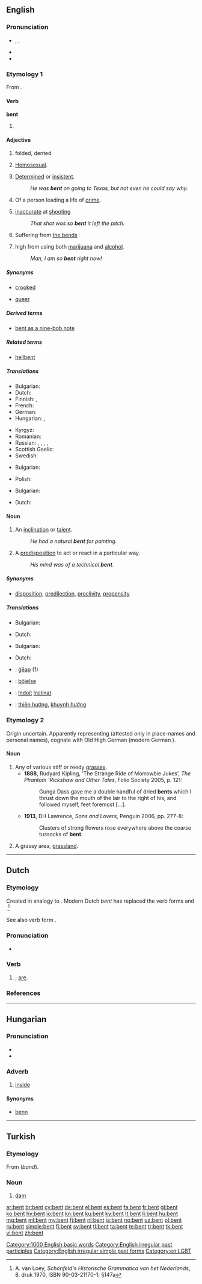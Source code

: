 {{also|Bent}}
==English==

===Pronunciation===
* {{a|UK|US}} {{enPR|bĕnt}}, {{IPA|/bɛnt/}}, {{X-SAMPA|/bent/}}
* {{audio|en-us-bent.ogg|Audio (US)}}
* {{rhymes|ɛnt}}

===Etymology 1===
From {{term|bend}}.

====Verb====
'''bent'''

# {{past of|bend}}

====Adjective====
{{en-adj}}

# {{context|Of something that is usually straight}} folded, dented
# {{derogatory|colloquial|chiefly|UK}} [[homosexual|Homosexual]].
# [[determined|Determined]] or [[insistent]].
#: ''He was '''bent''' on going to Texas, but not even he could say why.''
# Of a person leading a life of [[crime]].
# {{slang|football}} [[inaccurate]] at [[shooting]]
#: ''That shot was so '''bent''' it left the pitch.''
# {{colloquial|chiefly|US}} Suffering from [[the bends]]
# high from using both [[Cannabis|marijuana]] and [[alcohol]].
#: ''Man, I am so '''bent''' right now!''

=====Synonyms=====
* {{sense|folded}} [[crooked]]
* {{sense|homosexual}} [[queer]]

=====Derived terms=====
* [[bent as a nine-bob note]]

=====Related terms=====
* {{sense|determined}} [[hellbent]]

=====Translations=====
{{trans-top|folded}}
* Bulgarian: {{t+|bg|огънат}}
* Dutch: {{t+|nl|gebogen}}
* Finnish: {{t-|fi|taipunut}}, {{t-|fi|taittunut}}
* French: {{t+|fr|courbé}}
* German: {{t-|de|gebeugt}}
* Hungarian: {{t-|hu|hajlott}}, {{t+|hu|görbe}}
{{trans-mid}}
* Kyrgyz: {{t+|ky|шык}} {{t+|ky|шыктуулук}} {{t+|ky|адат}} {{t+|ky|өнөкөт}} {{t+|ky|ынта}} {{t+|ky|кунт}} {{t+|ky|умтулуу}} {{t+|ky|тырышуу}} {{t+|ky|ийри-буйру}} {{t+|ky|бурулуш}} {{t+|ky|кайрылыш}} {{t+|ky|ийретүү}}{{t+|ky|ийрейүү}} {{t+|ky|кыйшайуу}} {{t+|ky|эңкейиш}} {{t+|ky|бүкчүйгөн}} {{t+|ky|бүкчүйгөн}}{{t+|ky|жантайма}} {{t+|ky|кыйшык}} {{t+|ky|ийилген}} {{t+|ky|умтулган}} {{t+|ky|тилек}}  {{t+|ky|ынтызарлык}} {{t+|ky|куштарлык}}{{t+|ky|чабынды}} {{t+|ky|шалбаа}} {{t+|ky|талаа}} {{t+|ky|муундуу}} {{t+|ky|муунактуу}}
* Romanian: {{t-|ro|gârbov}}
* Russian: {{t+|ru|согнутый|tr=sógnutyj|sc=Cyrl}}, {{t+|ru|изогнутый|tr=izógnutyj|sc=Cyrl}}, {{t+|ru|гнутый|tr=gnútyj|sc=Cyrl}}, {{t|ru|кривой|tr=krivój|sc=Cyrl}}, {{t|ru|искривлённый|tr=iskrivljónnyj|sc=Cyrl}}
* Scottish Gaelic: {{t-|gd|lùbach}}
* Swedish: {{t+|sv|böjd}}
{{trans-bottom}}

{{trans-top|Homosexual}}
* Bulgarian: {{t-|bg|педерастки}}
{{trans-mid}}
* Polish: {{t-|pl|przegięty|m}}
{{trans-bottom}}

{{trans-top|Determined or insistent}}
* Bulgarian: {{t+|bg|склонен}}
{{trans-mid}}
* Dutch: {{t-|nl|met de zinnen gezet op}}
{{trans-bottom}}

====Noun====
{{en-noun}}

# An [[inclination]] or [[talent]].
#: ''He had a natural '''bent''' for painting.''
# A [[predisposition]] to act or react in a particular way.
#: ''His mind was of a technical '''bent'''.''

=====Synonyms=====
* {{sense|an inclination or talent}} [[disposition]], [[predilection]], [[proclivity]], [[propensity]]

=====Translations=====
{{trans-top|inclination or talent}}
* Bulgarian: {{t+|bg|влечение|n}}
{{trans-mid}}
* Dutch: {{t+|nl|aanleg|m}}
{{trans-bottom}}

{{trans-top|predisposition}}
* Bulgarian: {{t+|bg|склонност|f}}
{{trans-mid}}
* Dutch: {{t+|nl|aanleg|m}}
{{trans-bottom}}

{{checktrans-top}}
* {{ttbc|ang}}: [[geap|ġēap]] (1)
* {{ttbc|sv}}: [[böjelse]]
{{trans-mid}}
* {{ttbc|ro}}: [[îndoit]] [[înclinat]]
* {{ttbc|vi}}: [[thiên hướng]], [[khuynh hướng]]
{{trans-bottom}}

===Etymology 2===
Origin uncertain.  Apparently representing {{etyl|ang}} {{term||beonet-}} (attested only in place-names and personal names), cognate with Old High German {{term|binuz}} (modern German {{term|Binse||rush, reed}}).

====Noun====
{{en-noun}}

# Any of various stiff or reedy [[grasses]].
#* '''1888''', Rudyard Kipling, ‘The Strange Ride of Morrowbie Jukes’, ''The Phantom ’Rickshaw and Other Tales'', Folio Society 2005, p. 121:
#*: Gunga Dass gave me a double handful of dried '''bents''' which I thrust down the mouth of the lair to the right of his, and followed myself, feet foremost [...].
#* '''1913''', DH Lawrence, ''Sons and Lovers'', Penguin 2006, pp. 277-8:
#*: Clusters of strong flowers rose everywhere above the coarse tussocks of '''bent'''.
# A grassy area, [[grassland]].

[[Category:1000 English basic words]]
[[Category:English irregular past participles]]
[[Category:English irregular simple past forms]]
[[Category:en:LGBT]]

----

==Dutch==

===Etymology===
Created in analogy to {{etyl|nl|-}} {{term|ben||am|lang=nl}}. Modern Dutch ''bent'' has replaced the {{etyl|dum|-}} verb forms {{term|bes|lang=dum}} and {{term|best||(you) are (sg.)|lang=dum}}.<ref>A. van Loey, ''Schönfeld's Historische Grammatica van het Nederlands'', 8. druk 1970, ISBN 90-03-21170-1; §147a</ref>

See also verb form {{term|bennen|lang=nl}}.

===Pronunciation===
* {{rhymes|ɛnt|lang=nl}}

===Verb===
{{head|nl}}

# {{nl-verb-form|p=2|n=sg|t=pres|zijn|nodot=1}}; [[are]].

===References===
<references/>

----

==Hungarian==

===Pronunciation===
* {{IPA|/ˈbɛnt/|lang=hu}}
* {{hyphenation|bent}}

===Adverb===
{{head|hu|adverb}}

# [[inside]]

====Synonyms====
* [[benn]]

----

==Turkish==

===Etymology===
From {{etyl|fa|tr}} {{fa-Arab|[[بند]]}} (''band'').

===Noun===
{{tr-noun}}

# [[dam]]

[[ar:bent]]
[[br:bent]]
[[cy:bent]]
[[de:bent]]
[[el:bent]]
[[es:bent]]
[[fa:bent]]
[[fr:bent]]
[[gl:bent]]
[[ko:bent]]
[[hy:bent]]
[[io:bent]]
[[kn:bent]]
[[ku:bent]]
[[ky:bent]]
[[lt:bent]]
[[li:bent]]
[[hu:bent]]
[[mg:bent]]
[[ml:bent]]
[[my:bent]]
[[fj:bent]]
[[nl:bent]]
[[ja:bent]]
[[no:bent]]
[[uz:bent]]
[[pl:bent]]
[[ru:bent]]
[[simple:bent]]
[[fi:bent]]
[[sv:bent]]
[[tl:bent]]
[[ta:bent]]
[[te:bent]]
[[tr:bent]]
[[tk:bent]]
[[vi:bent]]
[[zh:bent]]